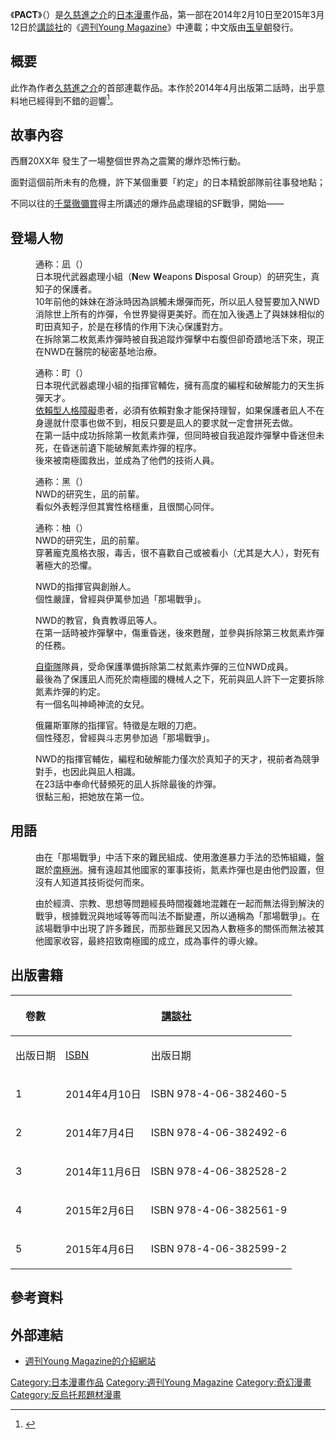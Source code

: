 {{about|久慈進之介的漫畫|PACT的中文意思|公約}}
{{Infobox animanga/Headerofja
|title= PACT
|image= PACT Comic 1.jpg
|size= 200px
|caption= 第一話封面
|japanese= パクト
|english= 
|kana= じょうやく
|romaji= Pakuto
|genre= [[少年漫畫|少年漫畫]]、[[黑暗奇幻|黑暗奇幻]]
}}
{{Infobox animanga/name
|正式譯名 = 
|常用譯名 = 窒素爆彈
}}
{{Infobox animanga/Manga
|標題= 
|作者= [[久慈進之介|久慈進之介]]
|作畫= 
|出版社= {{flagicon|Japan}} [[講談社|講談社]]<br />{{flagicon|HKG}} [[玉皇朝|玉皇朝]]
|其他出版社= 
|連載雜誌= [[週刊Young_Magazine|週刊Young Magazine]]
|label= {{flagicon|Japan}} 講談社Comics Magazine
|發售日= 
|開始= 2014年
|結束= 2015年
|冊數= 全5冊
|話數= 45話（2015年3月）
|其他= 
}}
{{Infobox animanga/Footerofja}}
《'''PACT'''》（{{lang-ja|パクト}}）是[[久慈進之介|久慈進之介]]的[[日本|日本]][[漫畫|漫畫]]作品，第一部在2014年2月10日至2015年3月12日於[[講談社|講談社]]的《[[週刊Young_Magazine|週刊Young Magazine]]》中連載；中文版由[[玉皇朝|玉皇朝]]發行。

== 概要 ==
此作為作者[[久慈進之介|久慈進之介]]的首部連載作品。本作於2014年4月出版第二話時，出乎意料地已經得到不錯的迴響<ref>{{Cite web|url=http://yanmaga.jp/news/20140227-2.html|title=『PACT』（久慈進之介） 未曾有の大反響につき、一挙2話緊急掲載!! 【14号：3月3日発売】|language=ja|accessdate=2014-08-10|archive-date=2015-07-02|archive-url=https://web.archive.org/web/20150702175252/http://yanmaga.jp/news/20140227-2.html|dead-url=no}}</ref>。

== 故事內容 ==
西曆20XX年 發生了一場整個世界為之震驚的爆炸恐怖行動。

面對這個前所未有的危機，許下某個重要「約定」的日本精銳部隊前往事發地點；

不同以往的[[千葉徹彌賞|千葉徹彌賞]]得主所講述的爆炸品處理組的SF戰爭，開始——

== 登場人物 ==
;{{nihongo|荒凪 凪人|あらなぎ なぎと}}
:通称：凪（{{lang|ja|ナギ}}）
:日本現代武器處理小組（'''N'''ew '''W'''eapons '''D'''isposal Group）的研究生，真知子的保護者。
:10年前他的妹妹在游泳時因為誤觸未爆彈而死，所以凪人發誓要加入NWD消除世上所有的炸彈，令世界變得更美好。而在加入後遇上了與妹妹相似的町田真知子，於是在移情的作用下決心保護對方。
:在拆除第二枚氮素炸彈時被自我追蹤炸彈擊中右腹但卻奇蹟地活下來，現正在NWD在醫院的秘密基地治療。

;{{nihongo|町田 真知子|まちだ まちこ}}
:通称：町（{{lang|ja|マチ}}）
:日本現代武器處理小組的指揮官輔佐，擁有高度的編程和破解能力的天生拆彈天才。
:[[依賴型人格障礙|依賴型人格障礙]]患者，必須有依賴對象才能保持理智，如果保護者凪人不在身邊就什麼事也做不到，相反只要是凪人的要求就一定會拼死去做。
:在第一話中成功拆除第一枚氮素炸彈，但同時被自我追蹤炸彈擊中昏迷但未死，在昏迷前遺下能破解氮素炸彈的程序。
:後來被南極國救出，並成為了他們的技術人員。

;{{nihongo|黑崎 久呂也|くろさき くろや}}
:通称：黑（{{lang|ja|ブラッ}}）
:NWD的研究生，凪的前輩。
:看似外表輕浮但其實性格穩重，且很關心同伴。

;{{nihongo|遊頭木 柚葉|ゆずき ゆずは}}
:通称：柚（{{lang|ja|チーク}}）
:NWD的研究生，凪的前輩。
:穿著龐克風格衣服，毒舌，很不喜歡自己或被看小（尤其是大人），對死有著極大的恐懼。

;{{nihongo|海馬 -{斗}-志男|かいば としお}}
:NWD的指揮官與創辦人。
:個性嚴謹，曾經與伊萬參加過「那場戰爭」。

;{{nihongo|三船 岬|ミフネ かつみ}}
:NWD的教官，負責教導凪等人。
:在第一話時被炸彈擊中，傷重昏迷，後來甦醒，並參與拆除第三枚氮素炸彈的任務。

;{{nihongo|神崎|かんざき}}
:[[自衛隊|自衛隊]]隊員，受命保護準備拆除第二杖氮素炸彈的三位NWD成員。
:最後為了保護凪人而死於南極國的機械人之下，死前與凪人許下一定要拆除氮素炸彈的約定。
:有一個名叫神崎神流的女兒。

;{{nihongo|伊萬|イワン}}
:俄羅斯軍隊的指揮官。特徵是左眼的刀疤。
:個性殘忍，曾經與斗志男參加過「那場戰爭」。

;{{nihongo|貓井 寢子|ネコイ ネコ}}
:NWD的指揮官輔佐，編程和破解能力僅次於真知子的天才，視前者為競爭對手，也因此與凪人相識。
:在23話中奉命代替頻死的凪人拆除最後的炸彈。
:很黏三船，把她放在第一位。

== 用語 ==
;{{nihongo|南極國|南極国}}
:由在「那場戰爭」中活下來的難民組成、使用激進暴力手法的恐怖組織，盤踞於[[南極洲|南極洲]]。擁有遠超其他國家的軍事技術，氮素炸彈也是由他們設置，但沒有人知道其技術從何而來。

;{{nihongo|那場戰爭|無名の戰爭}}
:由於經濟、宗教、思想等問題經長時間複雜地混雜在一起而無法得到解決的戰爭，根據戰況與地域等等而叫法不斷變遷，所以通稱為「那場戰爭」。在該場戰爭中出現了許多難民，而那些難民又因為人數極多的關係而無法被其他國家收容，最終招致南極國的成立，成為事件的導火線。

== 出版書籍 ==
{| class="wikitable" style="font-size:small"
!rowspan="2"| 卷數 
!colspan="2"| {{flagicon|Japan}} [[講談社|講談社]]
!colspan="2"|{{flagicon|HKG}} [[玉皇朝|玉皇朝]]
|-
!出版日期!![[ISBN|ISBN]]!!出版日期!![[ISBN|ISBN]]
|-
! 1 
| 2014年4月10日 || ISBN 978-4-06-382460-5
| 2015年5月15日 || ISBN 978-988-8326-20-4
|-
! 2 
| 2014年7月4日 || ISBN 978-4-06-382492-6
| 2015年6月18日 || ISBN 978-988-8326-36-5
|-
! 3
| 2014年11月6日 || ISBN 978-4-06-382528-2
| 2015年7月28日 || ISBN 978-988-8326-53-2
|-
! 4
| 2015年2月6日 || ISBN 978-4-06-382561-9
| 2015年8月28日 || ISBN 978-988-8326-68-6
|-
! 5
| 2015年4月6日 || ISBN 978-4-06-382599-2
| 2015年9月25日 || ISBN 978-988-8326-72-3
|}

== 參考資料 ==
<references/>

== 外部連結 ==
*{{ja}}[http://yanmaga.jp/contents/pact/ 週刊Young Magazine的介紹網站]{{Wayback|url=http://yanmaga.jp/contents/pact/ |date=20140906102808 }}

[[Category:日本漫畫作品|Category:日本漫畫作品]]
[[Category:週刊Young_Magazine|Category:週刊Young Magazine]]
[[Category:奇幻漫畫|Category:奇幻漫畫]]
[[Category:反烏托邦題材漫畫|Category:反烏托邦題材漫畫]]